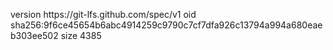 version https://git-lfs.github.com/spec/v1
oid sha256:9f6ce45654b6abc4914259c9790c7cf7dfa926c13794a994a680eaeb303ee502
size 4385
